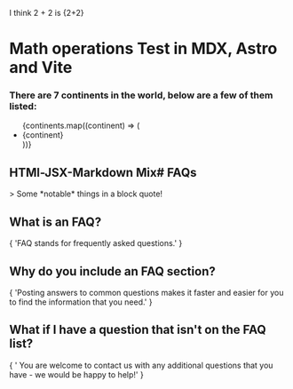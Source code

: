 
I think 2 + 2 is {2+2}

# Math operations Test in MDX, Astro and Vite
### There are 7 continents in the world, below are a few of them listed:
<ul>
  {continents.map((continent) => (
    <li>{continent}</li>
  ))}
</ul>

## HTMl-JSX-Markdown Mix# FAQs

<div>
  > Some *notable* things in a block quote!
</div>


## What is an FAQ?
{ 'FAQ stands for frequently asked questions.' }

## Why do you include an FAQ section?
{ 'Posting answers to common questions makes it faster and easier for you to find the information that you need.' }

## What if I have a question that isn't on the FAQ list?
{ ' You are welcome to contact us with any additional questions that you have - we would be happy to help!' }

